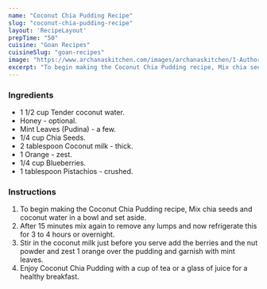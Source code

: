 ---
name: "Coconut Chia Pudding Recipe"
slug: "coconut-chia-pudding-recipe"
layout: 'RecipeLayout'
prepTime: "50"
cuisine: "Goan Recipes"
cuisineSlug: "goan-recipes"
image: "https://www.archanaskitchen.com/images/archanaskitchen/1-Author/Gauravi_Vinay/Coconut_chia_pudding.jpg"
excerpt: "To begin making the Coconut Chia Pudding recipe, Mix chia seeds and coconut water in a bowl and set aside"
---

### Ingredients

- 1 1/2 cup Tender coconut water.
- Honey - optional.
- Mint Leaves (Pudina) - a few.
- 1/4 cup Chia Seeds.
- 2 tablespoon Coconut milk - thick.
- 1 Orange - zest.
- 1/4 cup Blueberries.
- 1 tablespoon Pistachios - crushed.

### Instructions

1. To begin making the Coconut Chia Pudding recipe, Mix chia seeds and coconut water in a bowl and set aside.
1. After 15 minutes mix again to remove any lumps and now refrigerate this for 3 to 4 hours or overnight.
1. Stir in the coconut milk just before you serve add the berries and the nut powder and zest 1 orange over the pudding and garnish with mint leaves.
1. Enjoy Coconut Chia Pudding with a cup of tea or a glass of juice for a healthy breakfast.
